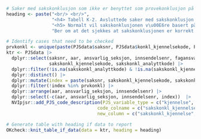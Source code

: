 ```r
# Saker med sakskonklusjon som ikke er benyttet som provekonklusjon på noen av provene
heading <- paste("<br/> <br/>",
                 "<h4> Tabell K-2. Avsluttede saker med sakskonklusjon hvor ingen pr\u00F8ver har tilsvarende pr\u00F8vekonklusjon </h4>",
                 "<h5> Normalt vil sakskonklusjonen v\u00E6re basert på pr\u00F8vekonklusjonene.",
                 "Ber om at det sjekkes at sakskonklusjonen er korrekt. </h5>")

# Identify cases that need to be checked
prvkonkl <- unique(paste(PJSdata$saksnr, PJSdata$konkl_kjennelsekode, PJSdata$konkl_analyttkode, sep = "-"))
ktr <- PJSdata |>
  dplyr::select(saksnr, aar, ansvarlig_seksjon, innsendelsenr, fagansvarlig_person, avsluttet,
                sakskonkl_kjennelsekode, sakskonkl_analyttkode) |>
  dplyr::filter(!is.na(sakskonkl_analyttkode) & !is.na(sakskonkl_kjennelsekode) & !is.na(avsluttet)) |>
  dplyr::distinct() |>
  dplyr::mutate(index = paste(saksnr, sakskonkl_kjennelsekode, sakskonkl_analyttkode, sep = "-")) |>
  dplyr::filter(!index %in% prvkonkl) |>
  dplyr::arrange(aar, ansvarlig_seksjon, innsendelsenr) |>
  dplyr::select(-c(aar, ansvarlig_seksjon, innsendelsenr, index))  |>
  NVIpjsr::add_PJS_code_description(PJS_variable_type = c("kjennelse", "analytt"),
                                  code_colname = c("sakskonkl_kjennelsekode", "sakskonkl_analyttkode"),
                                  new_column = c("sakskonkl_kjennelse", "sakskonkl_analytt")) 

# Generate table with heading if data to report
OKcheck::knit_table_if_data(data = ktr, heading = heading)
```
